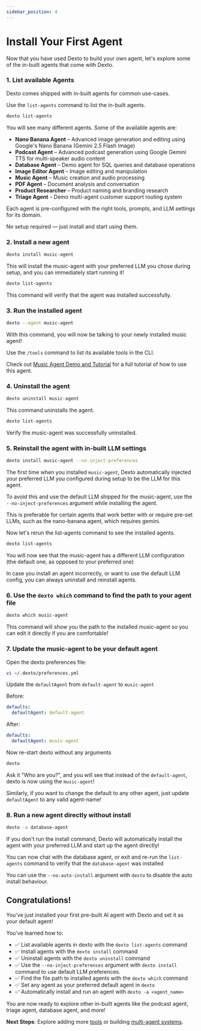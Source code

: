 ```yaml
---
sidebar_position: 4
---
```


# Install Your First Agent


Now that you have used Dexto to build your own agent, let's explore some of the in-built agents that come with Dexto.

### 1. List available Agents

Dexto comes shipped with in-built agents for common use-cases. 

Use the `list-agents` command to list the in-built agents.

```bash
dexto list-agents
```

You will see many different agents. Some of the available agents are:

- **Nano Banana Agent** – Advanced image generation and editing using Google's Nano Banana (Gemini 2.5 Flash Image)
- **Podcast Agent** – Advanced podcast generation using Google Gemini TTS for multi-speaker audio content
- **Database Agent** – Demo agent for SQL queries and database operations
- **Image Editor Agent** – Image editing and manipulation  
- **Music Agent** – Music creation and audio processing
- **PDF Agent** – Document analysis and conversation
- **Product Researcher** – Product naming and branding research
- **Triage Agent** – Demo multi-agent customer support routing system

Each agent is pre-configured with the right tools, prompts, and LLM settings for its domain. 

No setup required — just install and start using them.

### 2. Install a new agent

```bash
dexto install music-agent
```

This will install the music-agent with your preferred LLM you chose during setup, and you can immediately start running it!

```bash
dexto list-agents
```

This command will verify that the agent was installed successfully.

### 3. Run the installed agent

```bash
dexto --agent music-agent
```

With this command, you will now be talking to your newly installed music agent!

Use the `/tools` command to list its available tools in the CLI.

Check out [Music Agent Demo and Tutorial](../tutorials/music-agent) for a full tutorial of how to use this agent.

### 4. Uninstall the agent
```bash
dexto uninstall music-agent
```

This command uninstalls the agent.

```bash
dexto list-agents
```

Verify the music-agent was successfully uninstalled.

### 5. Reinstall the agent with in-built LLM settings

```bash
dexto install music-agent --no-inject-preferences
```

The first time when you installed `music-agent`, Dexto automatically injected your preferred LLM you configured during setup to be the LLM for this agent.

To avoid this and use the default LLM shipped for the music-agent, use the `--no-inject-preferences` argument while installing the agent.

This is preferable for certain agents that work better with or require pre-set LLMs, such as the nano-banana agent, which requires gemini.

Now let's rerun the list-agents command to see the installed agents.

```bash
dexto list-agents
```

You will now see that the music-agent has a different LLM configuration (the default one, as opposed to your preferred one)

In case you install an agent incorrectly, or want to use the default LLM config, you can always uninstall and reinstall agents.

### 6. Use the `dexto which` command to find the path to your agent file

```bash
dexto which music-agent
```

This command will show you the path to the installed music-agent so you can edit it directly if you are comfortable!


### 7. Update the music-agent to be your default agent

Open the dexto preferences file:

```bash
vi ~/.dexto/preferences.yml
```

Update the `defaultAgent` from `default-agent` to `music-agent`

Before:
```yml
defaults:
  defaultAgent: default-agent
```

After:

```yml
defaults:
  defaultAgent: music-agent
```

Now re-start dexto without any arguments

```bash
dexto
```

Ask it "Who are you?", and you will see that instead of the `default-agent`, dexto is now using the `music-agent`!

Similarly, if you want to change the default to any other agent, just update `defaultAgent` to any valid agent-name!

### 8. Run a new agent directly without install

```bash
dexto -a database-agent
```

If you don't run the install command, Dexto will automatically install the agent with your preferred LLM and start up the agent directly!

You can now chat with the database agent, or exit and re-run the `list-agents` command to verify that the `database-agent` was installed

You can use the `--no-auto-install` argument with `dexto` to disable the auto install behaviour.

## Congratulations!
You've just installed your first pre-built AI agent with Dexto and set it as your default agent!

You've learned how to:

- ✅ List available agents in dexto with the `dexto list-agents` command
- ✅ Install agents with the `dexto install` command
- ✅ Uninstall agents with the `dexto uninstall` command
- ✅ Use the `--no-inject-preferences` argument with `dexto install` command to use default LLM preferences.
- ✅ Find the file path to installed agents with the `dexto which` command
- ✅ Set any agent as your preferred default agent in `dexto`
- ✅ Automatically install and run an agent with `dexto -a <agent_name>`

You are now ready to explore other in-built agents like the podcast agent, triage agent, database agent, and more!

**Next Steps**: Explore adding more [tools](../concepts/tools.md) or building [multi-agent systems](../tutorials/multi-agent-systems.md).

